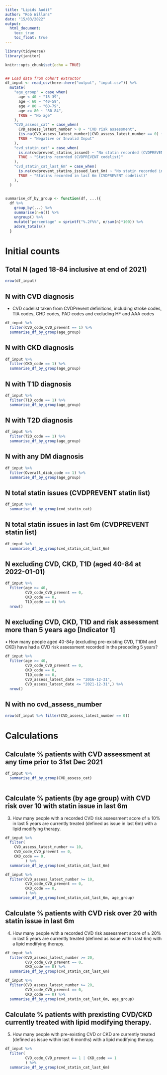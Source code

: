 ```yaml
---
title: "Lipids Audit"
author: "Rob Willans"
date: "15/03/2022"
output: 
  html_document:
    toc: true
    toc_float: true
---
```


```r
library(tidyverse)
library(janitor)

knitr::opts_chunk$set(echo = TRUE)


## Load data from cohort extractor
df_input <- read_csv(here::here("output", "input.csv")) %>%
  mutate(
    "age_group" = case_when(
      age < 40 ~ "18-39",
      age < 60 ~ "40-59",
      age < 80 ~ "60-79",
      age >= 80 ~ "80-84",
      TRUE ~ "No age"
    ),
    "CVD_assess_cat" = case_when(
      CVD_assess_latest_number > 0 ~ "CVD risk assessment",
      (is.na(CVD_assess_latest_number)|CVD_assess_latest_number == 0) ~ "No CVD risk assessment number",
      TRUE ~ "Negative or Invalid Input"
    ),
    "cvd_statin_cat" = case_when(
      is.na(cvdprevent_statins_issued) ~ "No statin recorded (CVDPREVENT codelist)",
      TRUE ~ "Statins recorded (CVDPREVENT codelist)"
    ),
    "cvd_statin_cat_last_6m" = case_when(
      is.na(cvdprevent_statins_issued_last_6m) ~ "No statin recorded in last 6m (CVDPREVENT codelist)",
      TRUE ~ "Statins recorded in last 6m (CVDPREVENT codelist)"
    ),
  )
  

summarise_df_by_group <- function(df, ...){
  df %>% 
    group_by(...) %>% 
    summarise(n=n()) %>% 
    ungroup() %>% 
    mutate("percentage" = sprintf("%.2f%%", n/sum(n)*100)) %>%
    adorn_totals()
  }

```

# Initial counts

## Total N (aged 18-84 inclusive at end of 2021)

```r

nrow(df_input)

```

## N with CVD diagnosis 

* CVD codelist taken from CVDPrevent definitions, including stroke codes,  TIA codes, CHD codes, PAD codes and excluding HF and AAA codes

```r

df_input %>%
  filter(CVD_code_CVD_prevent == 1) %>% 
  summarise_df_by_group(age_group)

```

## N with CKD diagnosis 

```r

df_input %>%
  filter(CKD_code == 1) %>% 
  summarise_df_by_group(age_group)

```

## N with T1D diagnosis

```r

df_input %>%
  filter(T1D_code == 1) %>% 
  summarise_df_by_group(age_group)

```

## N with T2D diagnosis

```r

df_input %>%
  filter(T2D_code == 1) %>% 
  summarise_df_by_group(age_group)

```

## N with any DM diagnosis

```r

df_input %>%
  filter(Overall_diab_code == 1) %>% 
  summarise_df_by_group(age_group)

```

## N total statin issues (CVDPREVENT statin list)

```r

df_input %>% 
  summarise_df_by_group(cvd_statin_cat)

```
## N total statin issues in last 6m (CVDPREVENT statin list)

```r

df_input %>% 
  summarise_df_by_group(cvd_statin_cat_last_6m)

```

## N excluding CVD, CKD, T1D (aged 40-84 at 2022-01-01)

```r

df_input %>% 
  filter(age >= 40,
         CVD_code_CVD_prevent == 0,
         CKD_code == 0, 
         T1D_code == 0) %>% 
  nrow()

```
## N excluding CVD, CKD, T1D and risk assessment more than 5 years ago [Indicator 1]

•	How many people aged 40-84y (excluding pre-existing CVD, T1DM and CKD) have had a CVD risk assessment recorded in the preceding 5 years?

```r

df_input %>% 
  filter(age >= 40,
         CVD_code_CVD_prevent == 0,
         CKD_code == 0, 
         T1D_code == 0,
         CVD_assess_latest_date >= "2016-12-31",
         CVD_assess_latest_date <= "2021-12-31",) %>% 
  nrow()

```
## N with no cvd_assess_number

```r

nrow(df_input %>% filter(CVD_assess_latest_number == 0))

```
# Calculations

## Calculate % patients with CVD assessment at any time prior to 31st Dec 2021

```r

df_input %>% 
  summarise_df_by_group(CVD_assess_cat)
         
```

## Calculate % patients (by age group) with CVD risk over 10 with statin issue in last 6m

3.	How many people with a recorded CVD risk assessment score of ≥ 10% in last 5 years are currently treated (defined as issue in last 6m) with a lipid modifying therapy. 

```r

df_input %>% 
  filter(
    CVD_assess_latest_number >= 10,
    CVD_code_CVD_prevent == 0,
    CKD_code == 0, 
         ) %>% 
  summarise_df_by_group(cvd_statin_cat_last_6m) 

```

```r

df_input %>% 
  filter(CVD_assess_latest_number >= 10,
         CVD_code_CVD_prevent == 0,
         CKD_code == 0, 
         ) %>% 
  summarise_df_by_group(cvd_statin_cat_last_6m, age_group) 

```

## Calculate % patients with CVD risk over 20 with statin issue in last 6m

4.	How many people with a recorded CVD risk assessment score of ≥ 20% in last 5 years are currently treated (defined as issue within last 6m) with a lipid modifying therapy. 

```r

df_input %>% 
  filter(CVD_assess_latest_number >= 20,
         CVD_code_CVD_prevent == 0,
         CKD_code == 0) %>% 
  summarise_df_by_group(cvd_statin_cat_last_6m) 

```

```r

df_input %>% 
  filter(CVD_assess_latest_number >= 20,
         CVD_code_CVD_prevent == 0,
         CKD_code == 0) %>% 
  summarise_df_by_group(cvd_statin_cat_last_6m, age_group) 

```

## Calculate % patients with prexisting CVD/CKD currently treated with lipid modifying therapy.

5.	How many people with pre-existing CVD or CKD are currently treated (defined as issue within last 6 months) with a lipid modifying therapy.

```r

df_input %>% 
  filter(
         CVD_code_CVD_prevent == 1 | CKD_code == 1
         ) %>% 
  summarise_df_by_group(cvd_statin_cat_last_6m) 

```
